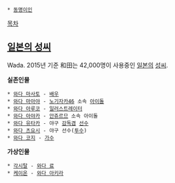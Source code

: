  * [[동명이인]]

[[목차]]
== [[일본의 성씨]] ==
Wada. 2015년 기준 和田는 42,000명이 사용중인 [[일본]]의 [[성씨]].



'''실존인물'''
 * [[와다 마사토]] - [[배우]]
 * [[와다 마아야]] - [[노기자카46]] 소속 [[아이돌]]
 * [[와다 아루코]] - [[일러스트레이터]]
 * [[와다 아야카]] - [[안쥬르므]] 소속 아이돌
 * [[와다 유타카]] - 야구 [[감독]]겸 [[선수]]
 * [[와다 츠요시]] - 야구 선수([[투수]])
 * [[와다 코지]] - [[가수]]
'''가상인물'''
 * [[각시탈]] - [[와다 료]]
 * [[케이온]] - [[와다 아키라]]
